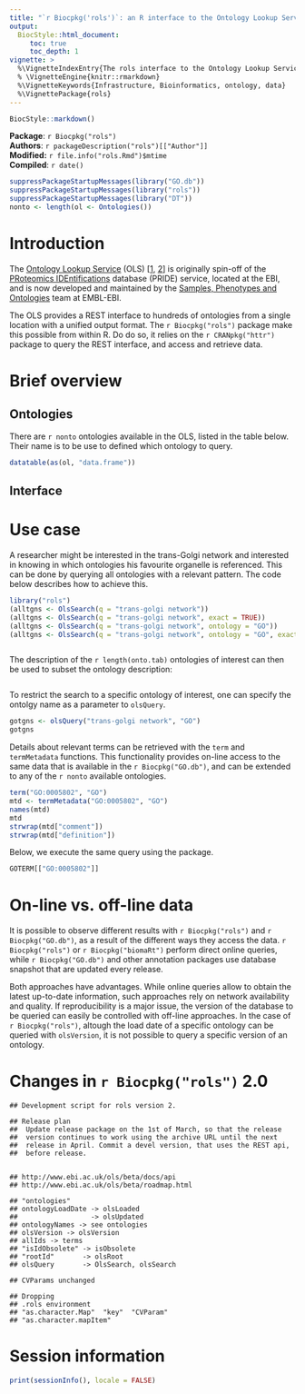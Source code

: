 ```yaml
---
title: "`r Biocpkg('rols')`: an R interface to the Ontology Lookup Service"
output:
  BiocStyle::html_document:
     toc: true
     toc_depth: 1
vignette: >
  %\VignetteIndexEntry{The rols interface to the Ontology Lookup Service}
  % \VignetteEngine{knitr::rmarkdown}
  %\VignetteKeywords{Infrastructure, Bioinformatics, ontology, data}
  %\VignettePackage{rols}
---
```


```r
BiocStyle::markdown()
```

**Package**: `r Biocpkg("rols")`<br />
**Authors**: `r packageDescription("rols")[["Author"]]`<br />
**Modified:** `r file.info("rols.Rmd")$mtime`<br />
**Compiled**: `r date()`


```r
suppressPackageStartupMessages(library("GO.db"))
suppressPackageStartupMessages(library("rols"))
suppressPackageStartupMessages(library("DT"))
nonto <- length(ol <- Ontologies())
```

# Introduction

The [Ontology Lookup Service](http://www.ebi.ac.uk/ontology-lookup/)
(OLS)
[[1](http://bmcbioinformatics.biomedcentral.com/articles/10.1186/1471-2105-7-97),
[2](http://nar.oxfordjournals.org/content/36/suppl_2/W372)] is
originally spin-off of the
[PRoteomics IDEntifications](http://www.ebi.ac.uk/pride/archive/)
database (PRIDE) service, located at the EBI, and is now developed and
maintained by the
[Samples, Phenotypes and Ontologies](http://www.ebi.ac.uk/about/spot-team)
team at EMBL-EBI.


The OLS provides a REST interface to hundreds of ontologies from a
single location with a unified output format. The `r Biocpkg("rols")`
package make this possible from within R. Do do so, it relies on the
`r CRANpkg("httr")` package to query the REST interface, and access
and retrieve data.

# Brief \Biocpkg{rols} overview

## Ontologies

There are `r nonto` ontologies available in the OLS, listed in the
table below. Their name is to be use to defined which ontology to
query.


```r
datatable(as(ol, "data.frame"))
```

## Interface

# Use case

A researcher might be interested in the trans-Golgi network and
interested in knowing in which ontologies his favourite organelle is
referenced. This can be done by querying all ontologies with a
relevant pattern. The code below describes how to achieve this.


```r
library("rols")
(alltgns <- OlsSearch(q = "trans-golgi network"))
(alltgns <- OlsSearch(q = "trans-golgi network", exact = TRUE))
(alltgns <- OlsSearch(q = "trans-golgi network", ontology = "GO"))
(alltgns <- OlsSearch(q = "trans-golgi network", ontology = "GO", exact = TRUE))
```

```r

```

The description of the `r length(onto.tab)` ontologies of interest can
then be used to subset the ontology description:

```r

```

To restrict the search to a specific ontology of interest, one can
specify the ontolgy name as a parameter to `olsQuery`.


```r
gotgns <- olsQuery("trans-golgi network", "GO")
gotgns
```

Details about relevant terms can be retrieved with the `term` and
`termMetadata` functions. This functionality provides on-line access
to the same data that is available in the `r Biocpkg("GO.db")`, and
can be extended to any of the `r nonto` available ontologies.

```r
term("GO:0005802", "GO")
mtd <- termMetadata("GO:0005802", "GO")
names(mtd)
mtd
strwrap(mtd["comment"])
strwrap(mtd["definition"])
```

Below, we execute the same query using the \Biocpkg{GO.db} package.

```r
GOTERM[["GO:0005802"]]
```

# On-line vs. off-line data

It is possible to observe different results with `r Biocpkg("rols")`
and ` r Biocpkg("GO.db")`, as a result of the different ways they
access the data. `r Biocpkg("rols")` or ` r Biocpkg("biomaRt")`
perform direct online queries, while `r Biocpkg("GO.db")` and other
annotation packages use database snapshot that are updated every
release.

Both approaches have advantages. While online queries allow to obtain
the latest up-to-date information, such approaches rely on network
availability and quality. If reproducibility is a major issue, the
version of the database to be queried can easily be controlled with
off-line approaches. In the case of `r Biocpkg("rols")`, altough the
load date of a specific ontology can be queried with `olsVersion`, it
is not possible to query a specific version of an ontology.

# Changes in `r Biocpkg("rols")` 2.0

```
## Development script for rols version 2.

## Release plan
##  Update release package on the 1st of March, so that the release
##  version continues to work using the archive URL until the next
##  release in April. Commit a devel version, that uses the REST api,
##  before release.


## http://www.ebi.ac.uk/ols/beta/docs/api
## http://www.ebi.ac.uk/ols/beta/roadmap.html

## "ontologies"
## ontologyLoadDate -> olsLoaded
##                  -> olsUpdated
## ontologyNames -> see ontologies
## olsVersion -> olsVersion
## allIds -> terms
## "isIdObsolete" -> isObsolete
## "rootId"       -> olsRoot
## olsQuery       -> OlsSearch, olsSearch

## CVParams unchanged

## Dropping
## .rols environment
## "as.character.Map"  "key"  "CVParam"
## "as.character.mapItem"
```


# Session information

```r
print(sessionInfo(), locale = FALSE)
```
